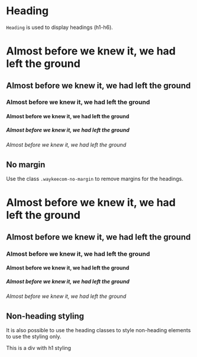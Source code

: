 
<Meta title="Components/Component/Heading" />

# Heading

`Heading` is used to display headings (h1-h6).

<Canvas>
  <div>
    <h1 className="waykeecom-heading waykeecom-heading--1">Almost before we knew it, we had left the ground</h1>
    <h2 className="waykeecom-heading waykeecom-heading--2">Almost before we knew it, we had left the ground</h2>
    <h3 className="waykeecom-heading waykeecom-heading--3">Almost before we knew it, we had left the ground</h3>
    <h4 className="waykeecom-heading waykeecom-heading--4">Almost before we knew it, we had left the ground</h4>
    <h5 className="waykeecom-heading waykeecom-heading--5">Almost before we knew it, we had left the ground</h5>
    <h6 className="waykeecom-heading waykeecom-heading--6">Almost before we knew it, we had left the ground</h6>
  </div>
</Canvas>

## No margin

Use the class `.waykeecom-no-margin` to remove margins for the headings.

<Canvas>
  <div>
    <h1 className="waykeecom-heading waykeecom-heading--1 waykeecom-no-margin">Almost before we knew it, we had left the ground</h1>
    <h2 className="waykeecom-heading waykeecom-heading--2 waykeecom-no-margin">Almost before we knew it, we had left the ground</h2>
    <h3 className="waykeecom-heading waykeecom-heading--3 waykeecom-no-margin">Almost before we knew it, we had left the ground</h3>
    <h4 className="waykeecom-heading waykeecom-heading--4 waykeecom-no-margin">Almost before we knew it, we had left the ground</h4>
    <h5 className="waykeecom-heading waykeecom-heading--5 waykeecom-no-margin">Almost before we knew it, we had left the ground</h5>
    <h6 className="waykeecom-heading waykeecom-heading--6 waykeecom-no-margin">Almost before we knew it, we had left the ground</h6>
  </div>
</Canvas>

## Non-heading styling

It is also possible to use the heading classes to style non-heading elements to use the styling only.

<Canvas>
  <div>
    <div className="waykeecom-heading waykeecom-heading--1">This is a div with h1 styling</div>
  </div>
</Canvas>